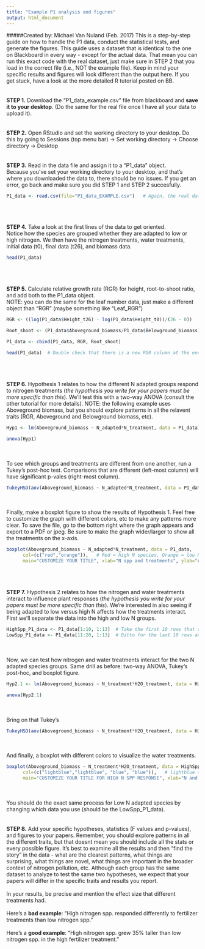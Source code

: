 ```yaml
---
title: "Example P1 analysis and figures"
output: html_document
---
```

#####Created by: Michael Van Nuland (Feb. 2017)
This is a step-by-step guide on how to handle the P1 data, conduct the statistical tests, and generate the figures. This guide uses a dataset that is identical to the one on Blackboard in every way - except for the actual data. That mean you can run this exact code with the real dataset, just make sure in STEP 2 that you load in the correct file (i.e., NOT the example file). Keep in mind your specific results and figures will look different than the output here. If you get stuck, have a look at the more detailed R tutorial posted on BB.
<br>
<br>
<br>
**STEP 1.** Download the "P1_data_example.csv" file from blackboard and **save it to your desktop**. (Do the same for the real file once I have all your data to upload it).
<br>
<br>
<br>
**STEP 2.** Open RStudio and set the working directory to your desktop. Do this by going to Sessions (top menu bar) -> Set working directory -> Choose directory -> Desktop
<br>
<br>
<br>
**STEP 3.** Read in the data file and assign it to a "P1_data" object. 
<br>
Because you've set your working directory to your desktop, and that's where you downloaded the data to, there should be no issues. If you get an error, go back and make sure you did STEP 1 and STEP 2 succesfully.
```r
P1_data <- read.csv(file="P1_data_EXAMPLE.csv")   # Again, the real data will be "P1_data.csv"
```
<br>
<br>
<br>
**STEP 4.** Take a look at the first lines of the data to get oriented. <br> Notice how the species are grouped whether they are adapted to low or high nitrogen. We then have the nitrogen treatments, water treatments, initial data (t0), final data (t26), and biomass data.
```r
head(P1_data)
```
<br>
<br>
<br>
**STEP 5.** Calculate relative growth rate (RGR) for height, root-to-shoot ratio, and add both to the P1_data object. <br> NOTE: you can do the same for the leaf number data, just make a different object than "RGR" (maybe something like "Leaf_RGR")
```r
RGR <- ((log(P1_data$Height_t26) - log(P1_data$Height_t0))/(26 - 0))

Root_shoot <- (P1_data$Aboveground_biomass/P1_data$Belowground_biomass)

P1_data <- cbind(P1_data, RGR, Root_shoot)

head(P1_data)  # Double check that there is a new RGR column at the end of the file 
```
<br>
<br>
<br>
**STEP 6.** Hypothesis 1 relates to how the different N adapted groups respond to nitrogen treatments (*the hypothesis you write for your papers must be more specific than this*). We'll test this with a two-way ANOVA (consult the other tutorial for more details). NOTE: the following example uses Aboveground biomass, but you should explore patterns in all the relavent traits (RGR, Aboveground and Belowground biomass, etc).
```r
Hyp1 <- lm(Aboveground_biomass ~ N_adapted*N_treatment, data = P1_data)

anova(Hyp1) 
```
<br>
<br>
To see which groups and treatments are different from one another, run a Tukey's post-hoc test. Comparisons that are different (left-most column) will have significant p-vales (right-most column). 
```r
TukeyHSD(aov(Aboveground_biomass ~ N_adapted*N_treatment, data = P1_data))
```
<br>
<br>
Finally, make a boxplot figure to show the results of Hypothesis 1. Feel free to customize the graph with different colors, etc to make any patterns more clear. To save the file, go to the bottom right where the graph appears and export to a PDF or jpeg. Be sure to make the graph wider/larger to show all the treatments on the x-axis.
```r
boxplot(Aboveground_biomass ~ N_adapted*N_treatment, data = P1_data,     
      col=(c("red","orange")),   # Red = high N species, Orange = low N species
      main="CUSTOMIZE YOUR TITLE", xlab="N spp and treatments", ylab="Aboveground biomass (mg)")
```
<br>
<br>
<br>
**STEP 7.** Hypothesis 2 relates to how the nitrogen and water treatments interact to influence plant responses (*the hypothesis you write for your papers must be more specific than this*). We're interested in also seeing if being adapted to low versus high N affects how the treatments interact. First we'll separate the data into the high and low N groups.
```r
HighSpp_P1_data <- P1_data[1:10, 1:13]  # Take the first 10 rows that are only the High N adapted species, and all the 12 columns of treaments and plant trait measurements
LowSpp_P1_data <- P1_data[11:20, 1:13]  # Ditto for the last 10 rows and Low N adapted species
```
<br>
<br>
Now, we can test how nitrogen and water treatments interact for the two N adapted species groups. Same drill as before: two-way ANOVA, Tukey's post-hoc, and boxplot figure.
```r
Hyp2.1 <- lm(Aboveground_biomass ~ N_treatment*H2O_treatment, data = HighSpp_P1_data)

anova(Hyp2.1) 
```
<br>
<br>
Bring on that Tukey's
```r
TukeyHSD(aov(Aboveground_biomass ~ N_treatment*H2O_treatment, data = HighSpp_P1_data))
```
<br>
<br>
And finally, a boxplot with different colors to visualize the water treatments.
```r
boxplot(Aboveground_biomass ~ N_treatment*H2O_treatment, data = HighSpp_P1_data,     
      col=(c("lightblue","lightblue", "blue", "blue")),   # lightblue = dry, blue = wet
      main="CUSTOMIZE YOUR TITLE FOR HIGH N SPP RESPONSE", xlab="N and H2O treatments", ylab="Aboveground biomass (mg)")
```
<br>
<br>
You should do the exact same process for Low N adapted species by changing which data you use (should be the LowSpp_P1_data).
<br>
<br>
<br>
**STEP 8.** Add your specific hypotheses, statistics (F values and p-values), and figures to your papers. Remember, you should explore patterns in all the different traits, but that doesnt mean you should include all the stats or every possible figure. It's best to examine all the results and then "find the story" in the data - what are the clearest patterns, what things are surprising, what things are novel, what things are important in the broader context of nitrogen pollution, etc. Although each group has the same dataset to analyze to test the same two hypotheses, we expect that your papers will differ in the specific traits and results you report.
<br>
<br>
In your results, be precise and mention the effect size that different treatments had. 
<br>
<br>
Here's a **bad example**: "High nitrogen spp. responded differently to fertilizer treatments than low nitrogen spp." 
<br>
<br>
Here's a **good example**: "High nitrogen spp. grew 35% taller than low nitrogen spp. in the high fertilizer treatment." 